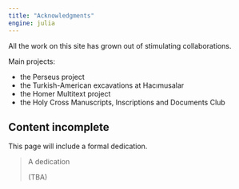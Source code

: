 ```yaml
---
title: "Acknowledgments"
engine: julia
---
```






All the work on this site has grown out of stimulating collaborations.


Main projects:

- the Perseus project
- the Turkish-American excavations at Hacımusalar
- the Homer Multitext project
- the Holy Cross Manuscripts, Inscriptions and Documents Club



:::{.callout-caution}
## Content incomplete

This page will include a formal dedication.
:::


> A dedication
>
> (TBA)